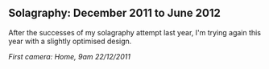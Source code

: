 
== Solagraphy: December 2011 to June 2012 ==
After the successes of my solagraphy attempt last year, I'm trying again this year with a slightly optimised design.  


''First camera: Home, 9am 22/12/2011''